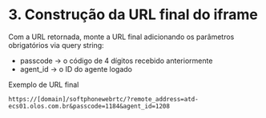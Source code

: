 # 3.	Construção da URL final do iframe

Com a URL retornada, monte a URL final adicionando os parâmetros obrigatórios via query string:

- passcode → o código de 4 dígitos recebido anteriormente
- agent_id → o ID do agente logado

Exemplo de URL final

```
https://[domain]/softphonewebrtc/?remote_address=atd-ecs01.olos.com.br&passcode=1184&agent_id=1208
```